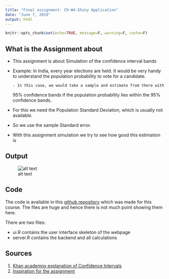 ```yaml
---
title: "Final assignment: C9-W4-Shiny Application"
date: "June 7, 2019"
output: html
---
```


```r
knitr::opts_chunk$set(echo=TRUE, message=F, warning=F, cache=F)
```

## What is the Assignment about

- This assignment is about Simulation of the confidence interval bands

- Example: In India, every year elections are held. It would be very
  handy to understand the population probability to vote for a
  candidate.
  
	  - In this case, we would take a sample and estimate from there with
	 95% confidence bands if the population probability lies within the
	 95% confidence bands.

- For this we need the Population Standard Deviation, which is usually
  not available.
  
- So we use the sample Standard error. 

- With this assignment simulation we try to see how good this
  estimation is

## Output

![alt text](./images/graph.png "Logo Title Text 1")

## Code

The code is available in this [github repository](https://github.com/agent18/c9-w4-coursera) which was made for
this course. The files are huge and hence there is not much point
showing them here.

There are two files:

- ui.R contains the user interface skeleton of the webpage
- server.R contains the backend and all calculations


## Sources


1. [Khan academny explanation of Confidence Intervals](https://www.khanacademy.org/math/ap-statistics/estimating-confidence-ap/introduction-confidence-intervals/v/confidence-interval-simulation)
2. [Inspiration for the assignment](https://www.khanacademy.org/computer-programming/confidence-intervals-about-a-proportion/6167177771548672)
